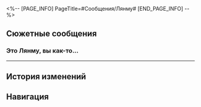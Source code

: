 <%-- [PAGE_INFO]
PageTitle=#Сообщения/Лянму#
[END_PAGE_INFO] --%>
{{Сообщение Инфобокс
|id          = 44
|Изображение = НИП Лянму Иконка.png
|Тип         = НИП
|Отправитель = Лянму
|ПодписьСоо  = Быть рядом - лучшее доказательство чувств.
|Фракция     = Лофу Сяньчжоу
}}

==Сюжетные сообщения==
===Это Лянму, вы как-то...===
{{Сообщения
|условие_получения = 
|текст =
:'''Лянму:''' Это Лянму, вы как-то лечили меня. Есть просьба.
:{Выбор} Ты кто такой?
::'''(Первопроходец):''' Ты кто? Лянму... Не припоминаю.
::'''Лянму:''' Ну и память у тебя. Вы же вместе с Байлу спасли меня в Облачной переправе.
:{Выбор} Что за просьба?
::'''(Первопроходец):''' Что за просьба?
:'''Лянму:''' Благодаря вам я излечился. Комиссия по полётам собирается вернуть меня на родину. Так что мне придётся уехать.
:'''Лянму:''' Не знаю, что с Банься, не могу с ней связаться. Поэтому хочу попросить тебя передать ей подарки и письмо.
:'''Лянму:''' Я отправил посылку в «Журавль-экспресс». В тот, который в Приюте звёздных яликов. И оставил твои контакты, так что не забудь забрать.
:'''Лянму:''' Пока.
;{Принятая миссия: Заполнившая душу тоска}
}}
----

==История изменений==
{{История изменений|3.5}}

==Навигация==
{{Сообщения Навбокс}}